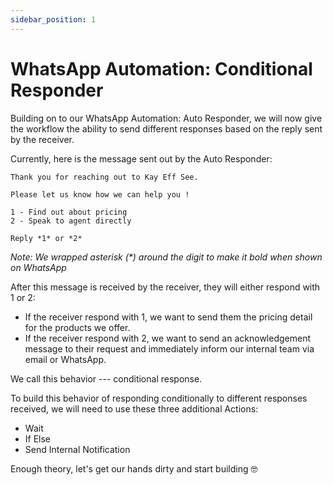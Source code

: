 ```yaml
---
sidebar_position: 1
---
```


# WhatsApp Automation: Conditional Responder
Building on to our WhatsApp Automation: Auto Responder, we will now give the workflow the ability to send different responses based on the reply sent by the receiver.

Currently, here is the message sent out by the Auto Responder:

    Thank you for reaching out to Kay Eff See.

    Please let us know how we can help you !

    1 - Find out about pricing
    2 - Speak to agent directly

    Reply *1* or *2*

_Note: We wrapped asterisk (*) around the digit to make it bold when shown on WhatsApp_

After this message is received by the receiver, they will either respond with 1 or 2:
- If the receiver respond with 1, we want to send them the pricing detail for the products we offer.
- If the receiver respond with 2, we want to send an acknowledgement message to their request and immediately inform our internal team via email or WhatsApp.

We call this behavior --- conditional response.

To build this behavior of responding conditionally to different responses received, we will need to use these three additional Actions:
- Wait
- If Else
- Send Internal Notification


Enough theory, let's get our hands dirty and start building 🤓
